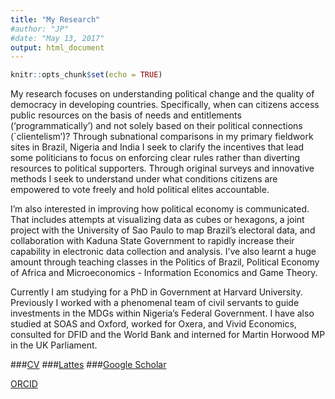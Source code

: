 ```yaml
---
title: "My Research"
#author: "JP"
#date: "May 13, 2017"
output: html_document
---
```


```r
knitr::opts_chunk$set(echo = TRUE)
```

My research focuses on understanding political change and the quality of democracy in developing countries. Specifically, when can citizens access public resources on the basis of needs and entitlements ('programmatically') and not solely based on their political connections (`clientelism')? Through subnational comparisons in my primary fieldwork sites in Brazil, Nigeria and India I seek to clarify the incentives that lead some politicians to focus on enforcing clear rules rather than diverting resources to political supporters. Through original surveys and innovative methods I seek to understand under what conditions citizens are empowered to vote freely and hold political elites accountable.

I'm also interested in improving how political economy is communicated. That includes attempts at visualizing data as cubes or hexagons, a joint project with the University of Sao Paulo to map Brazil's electoral data, and collaboration with Kaduna State Government to rapidly increase their capability in electronic data collection and analysis. I've also learnt a huge amount through teaching classes in the Politics of Brazil, Political Economy of Africa and Microeconomics - Information Economics and Game Theory. 

Currently I am studying for a PhD in Government at Harvard University. Previously I worked with a phenomenal team of civil servants to guide investments in the MDGs within Nigeria's Federal Government. I have also studied at SOAS and Oxford, worked for Oxera, and Vivid Economics, consulted for DFID and the World Bank and interned for Martin Horwood MP in the UK Parliament.

###[CV](cv.pdf)
###[Lattes](http://buscatextual.cnpq.br/buscatextual/visualizacv.do?id=K8608423Z7)
###[Google Scholar](https://scholar.google.ca/citations?hl=en&user=uHCbWZAAAAAJ&btnA=1&view_op=list_works&gmla=AJsN-F5iqpJZWBa3iYt08hG8wf-_iJuqp_nsY_7UhK2BlWCYvdjUiDyisHVovGGuFdPOfVGNDSk0kemkC5PNA2acF57ChJEg-6o5WperMK5_9Se6JpVzqE8)

[ORCID](http://www.orcid.org/0000-0002-3073-1045)


